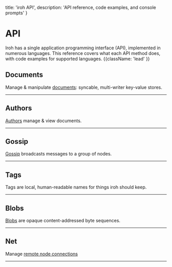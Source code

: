 

  title: 'iroh API',
  description: 'API reference, code examples, and console prompts'
}

# API

Iroh has a single application programming interface (API), implemented in numerous languages. This reference covers what each API method does, with code examples for supported languages. {{className: 'lead' }}


## Documents

Manage & manipulate [documents](/docs/components/docs): syncable, multi-writer key-value stores.

<ApiCommands commands={commands.docs} />

---

## Authors

[Authors](/docs/components/docs#authors-and-permissions) manage & view documents.

<ApiCommands commands={commands.authors} />

---

## Gossip

[Gossip](/docs/components/gossip) broadcasts messages to a group of nodes.

<ApiCommands commands={commands.gossip} />

---

## Tags

Tags are local, human-readable names for things iroh should keep.

<ApiCommands commands={commands.tags} />

---

## Blobs

[Blobs](/docs/components/blobs) are opaque content-addressed byte sequences.

<ApiCommands commands={commands.blobs} />

---

## Net

Manage [remote node connections](/docs/components/networking) 

<ApiCommands commands={commands.net} />

---
